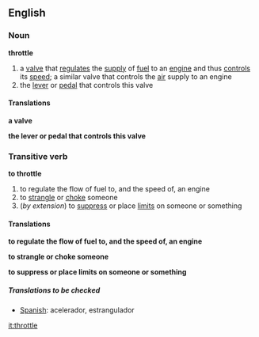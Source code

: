 ==English==
===Noun===
'''throttle'''
# a [[valve]] that [[regulate]]s the [[supply]] of [[fuel]] to an [[engine]] and thus [[control]]s its [[speed]]; a similar valve that controls the [[air]] supply to an engine
# the [[lever]] or [[pedal]] that controls this valve

====Translations====
'''a valve'''
{{top}}
{{mid}}
{{bottom}}

'''the lever or pedal that controls this valve'''
{{top}}
{{mid}}
{{bottom}}

===Transitive verb===
'''to throttle'''
# to regulate the flow of fuel to, and the speed of, an engine
# to [[strangle]] or [[choke]] someone
#(''by extension'') to [[suppress]] or place [[limit]]s on someone or something

====Translations====
'''to regulate the flow of fuel to, and the speed of, an engine'''
{{top}}
{{mid}}
{{bottom}}

'''to strangle or choke someone'''
{{top}}
{{mid}}
{{bottom}}

'''to suppress or place limits on someone or something'''
{{top}}
{{mid}}
{{bottom}}

=====Translations to be checked=====
{{checktrans}}
*[[Spanish]]: acelerador, estrangulador

[[it:throttle]]